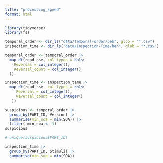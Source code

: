 ```yaml
---
title: "processing_speed"
format: html
---
```


```r
library(tidyverse)
library(fs)
```


```r
temporal_order <- dir_ls("data/Temporal-order/beh", glob = "*.csv")
inspection_time <- dir_ls("data/Inspection-Time/beh", glob = "*.csv")

temporal_order <- temporal_order |>
  map_df(read_csv, col_types = cols(
    Reversal = col_integer(),
    Reversal_count = col_integer()
  ))

inspection_time <- inspection_time |>
  map_df(read_csv, col_types = cols(
     Reversal = col_integer(),
     Reversal_count = col_integer()
   ))

```

```r
suspicious <- temporal_order |> 
  group_by(PART_ID, Version) |>
  summarise(min_soa = min(SOA)) |>
  filter( min_soa < -1) 
suspicious

# unique(suspicious$PART_ID)

```
```r
inspection_time |> 
  group_by(PART_ID, Stimuli) |>
  summarise(min_soa = min(SOA))
```




